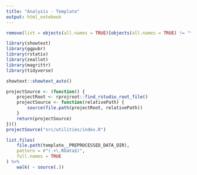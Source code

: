 ```yaml
---
title: "Analysis - Template"
output: html_notebook
---
```


```r
remove(list = objects(all.names = TRUE)[objects(all.names = TRUE) != "template__DATA"])

library(showtext)
library(ggpubr)
library(rstatix)
library(zeallot)
library(magrittr)
library(tidyverse)

showtext::showtext_auto()
```

```r
projectSource <- (function() {
	projectRoot <- rprojroot::find_rstudio_root_file()
	projectSource <- function(relativePath) {
		source(file.path(projectRoot, relativePath))
	}
	return(projectSource)
})()
projectSource("src/utilities/index.R")
```

```r
list.files(
	file.path(template__PREPROCESSED_DATA_DIR),
	pattern = r"(.+\.RData$)",
	full.names = TRUE
) %>%
	walk( ~ source(.))
```
